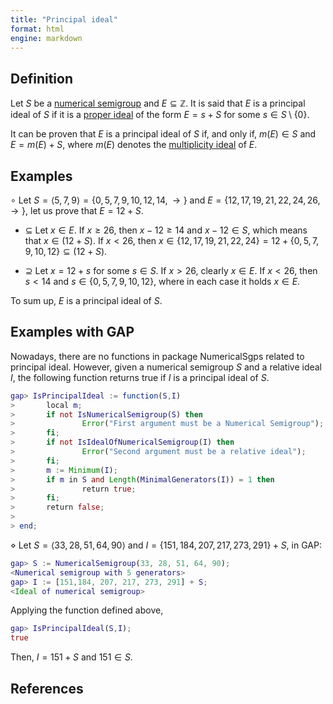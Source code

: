 ```yaml
---
title: "Principal ideal"
format: html
engine: markdown
---
```


<!-- Definición de Num. Sem. -->

## Definition

Let $S$ be a [numerical semigroup](../Basic-concepts/Numerical-semigroup.qmd) and $E \subseteq \mathbb{Z}$. It is said that $E$ is a principal ideal of $S$ if it is a [proper ideal](Proper-ideal.qmd) of the form $E = s + S$ for some $s \in S \setminus \{0\}$.

It can be proven that $E$ is a principal ideal of $S$ if, and only if, $m(E) \in S$ and $E = m(E) + S$, where $m(E)$ denotes the [multiplicity ideal](Multiplicity-ideal.qmd) of $E$.

## Examples

$\circ$ Let $S = \langle 5, 7, 9 \rangle = \{0, 5, 7, 9, 10, 12, 14, \rightarrow\}$ and $E = \{12, 17, 19, 21, 22, 24, 26, \rightarrow\}$, let us prove that $E = 12 + S$.

-   $\subseteq$ Let $x \in E$. If $x \ge 26$, then $x - 12 \ge 14$ and $x-12 \in S$, which means that $x \in (12 + S)$. If $x < 26$, then $x \in \{12, 17, 19, 21, 22, 24\} = 12 + \{0, 5, 7, 9, 10, 12\} \subseteq (12 + S)$.

-   $\supseteq$ Let $x = 12 + s$ for some $s \in S$. If $x > 26$, clearly $x \in E$. If $x < 26$, then $s < 14$ and $s \in \{0, 5, 7, 9, 10, 12\}$, where in each case it holds $x \in E$.

To sum up, $E$ is a principal ideal of $S$.

## Examples with GAP

Nowadays, there are no functions in package NumericalSgps related to principal ideal. However, given a numerical semigroup $S$ and a relative ideal $I$, the following function returns true if $I$ is a principal ideal of $S$.

``` gap
gap> IsPrincipalIdeal := function(S,I)
>       local m;
>       if not IsNumericalSemigroup(S) then
>               Error("First argument must be a Numerical Semigroup");
>       fi;
>       if not IsIdealOfNumericalSemigroup(I) then
>               Error("Second argument must be a relative ideal");
>       fi;
>       m := Minimum(I);
>       if m in S and Length(MinimalGenerators(I)) = 1 then
>               return true;
>       fi;
>       return false;
>       
> end;
```

$\diamond$ Let $S = \langle 33, 28, 51, 64, 90 \rangle$ and $I = \{151,184, 207, 217, 273, 291\} + S$, in GAP:

``` gap
gap> S := NumericalSemigroup(33, 28, 51, 64, 90);
<Numerical semigroup with 5 generators>
gap> I := [151,184, 207, 217, 273, 291] + S;
<Ideal of numerical semigroup>
```

Applying the function defined above,

``` gap
gap> IsPrincipalIdeal(S,I);
true
```

Then, $I = 151 + S$ and $151 \in S$.

## References

<!-- https://docs.gap-system.org/doc/tut/chap0_mj.html -->
